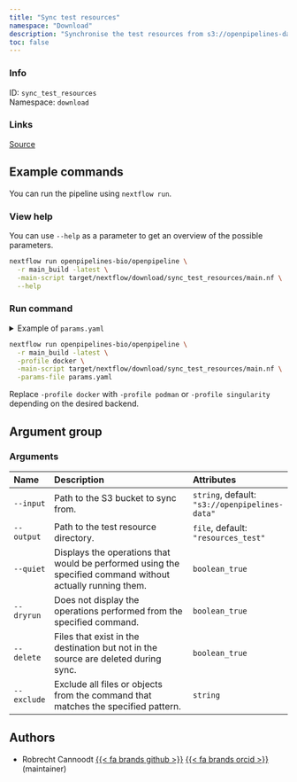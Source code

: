 ```yaml
---
title: "Sync test resources"
namespace: "Download"
description: "Synchronise the test resources from s3://openpipelines-data to resources_test"
toc: false
---
```


::: {.column-margin}

### Info

ID: `sync_test_resources`  
Namespace: `download`

### Links
[Source](https://github.com/openpipelines-bio/openpipeline/blob/main/src/download/sync_test_resources){.btn-action .btn-sm .btn-info .btn role="button"}

:::



## Example commands

You can run the pipeline using `nextflow run`.

### View help

You can use `--help` as a parameter to get an overview of the possible parameters.

```bash
nextflow run openpipelines-bio/openpipeline \
  -r main_build -latest \
  -main-script target/nextflow/download/sync_test_resources/main.nf \
  --help
```

### Run command

<details>
<summary>Example of `params.yaml`</summary>
```yaml
# Arguments
input: "s3://openpipelines-data"
# output: "$id.$key.output.output"
quiet: false
dryrun: false
delete: false
# exclude: ["foo"]

# Nextflow input-output arguments
publish_dir: # please fill in - example: "output/"
# param_list: "my_params.yaml"
```
</details>

```bash
nextflow run openpipelines-bio/openpipeline \
  -r main_build -latest \
  -profile docker \
  -main-script target/nextflow/download/sync_test_resources/main.nf \
  -params-file params.yaml
```

:::{.callout-note}
Replace `-profile docker` with `-profile podman` or `-profile singularity` depending on the desired backend.
:::

## Argument group

### Arguments

|Name        |Description                                                                                                |Attributes                                     |
|:-----------|:----------------------------------------------------------------------------------------------------------|:----------------------------------------------|
|`--input`   |Path to the S3 bucket to sync from.                                                                        |`string`, default: `"s3://openpipelines-data"` |
|`--output`  |Path to the test resource directory.                                                                       |`file`, default: `"resources_test"`            |
|`--quiet`   |Displays the operations that would be performed using the specified command without actually running them. |`boolean_true`                                 |
|`--dryrun`  |Does not display the operations performed from the specified command.                                      |`boolean_true`                                 |
|`--delete`  |Files that exist in the destination but not in the source are deleted during sync.                         |`boolean_true`                                 |
|`--exclude` |Exclude all files or objects from the command that matches the specified pattern.                          |`string`                                       |

## Authors

  * Robrecht Cannoodt [{{< fa brands github >}}](https://github.com/rcannood) [{{< fa brands orcid >}}](https://orcid.org/0000-0003-3641-729X) (maintainer)
